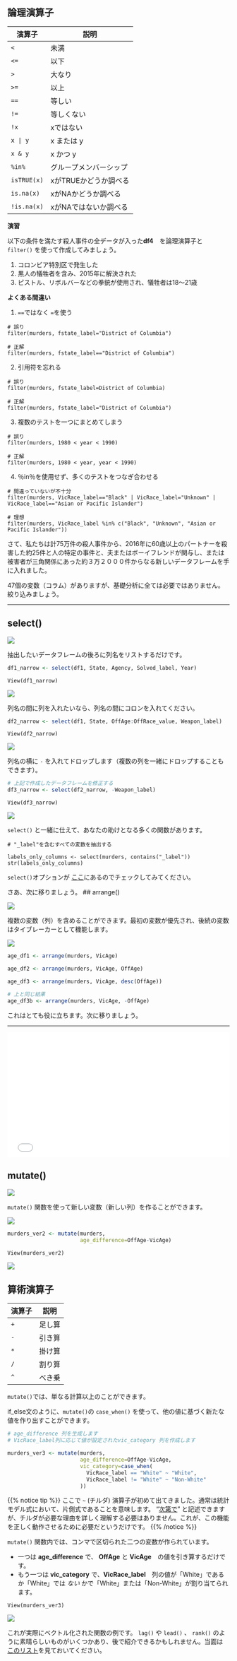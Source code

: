## 論理演算子

| 演算子 | 説明 |
| ------ | ------------------------ |
| `<` | 未満 |
| `<=` | 以下 |
| `>`    | 大なり |
| `>=`    | 以上 |
| `==`    | 等しい |
| `!=`    | 等しくない |
| `!x`    | xではない |
| `x | y`    | x または y |
| `x & y`    | x かつ y |
| `%in%`    | グループメンバーシップ
| `isTRUE(x)`    | xがTRUEかどうか調べる |
| `is.na(x)`    | xがNAかどうか調べる |
| `!is.na(x)`    | xがNAではないか調べる |

**演習**

以下の条件を満たす殺人事件の全データが入った**df4**　を論理演算子と `filter()` を使って作成してみましょう。

1. コロンビア特別区で発生した
2. 黒人の犠牲者を含み、2015年に解決された
3. ピストル、リボルバーなどの拳銃が使用され、犠牲者は18～21歳

**よくある間違い**

1. `==`ではなく `=`を使う

```
# 誤り
filter(murders, fstate_label="District of Columbia")

# 正解
filter(murders, fstate_label=="District of Columbia")
```

2. 引用符を忘れる

```
# 誤り
filter(murders, fstate_label=District of Columbia)

# 正解
filter(murders, fstate_label="District of Columbia")
```

3. 複数のテストを一つにまとめてしまう

```
# 誤り
filter(murders, 1980 < year < 1990)

# 正解
filter(murders, 1980 < year, year < 1990)
```

4. ％in％を使用せず、多くのテストをつなぎ合わせる

```
# 間違っていないが不十分
filter(murders, VicRace_label=="Black" | VicRace_label="Unknown" | VicRace_label=="Asian or Pacific Islander")

# 理想
filter(murders, VicRace_label %in% c("Black", "Unknown", "Asian or Pacific Islander"))
```


さて、私たちは計75万件の殺人事件から、2016年に60歳以上のパートナーを殺害した約25件と人の特定の事件と、夫またはボーイフレンドが関与し、または被害者が三角関係にあった約３万２０００件からなる新しいデータフレームを手に入れました。

47個の変数（コラム）がありますが、基礎分析に全ては必要ではありません。絞り込みましょう。

------

## select()

![](/wrangling/dplyr/images/select.png?classes=shadow)

抽出したいデータフレームの後ろに列名をリストするだけです。

```r
df1_narrow <- select(df1, State, Agency, Solved_label, Year)
```

```
View(df1_narrow)
```

![](/wrangling/dplyr/images/df1.png?classes=shadow)

列名の間に列を入れたいなら、列名の間にコロンを入れてください。

```r
df2_narrow <- select(df1, State, OffAge:OffRace_value, Weapon_label)
```


```
View(df2_narrow)
```
![](/wrangling/dplyr/images/df2.png?classes=shadow)


列名の横に `-` を入れてドロップします（複数の列を一緒にドロップすることもできます）。

```r
# 上記で作成したデータフレームを修正する
df3_narrow <- select(df2_narrow, -Weapon_label)
```

```
View(df3_narrow)
```

![](/wrangling/dplyr/images/df3.png?classes=shadow)

`select()` と一緒に仕えて、あなたの助けとなる多くの関数があります。
```
# "_label"を含むすべての変数を抽出する

labels_only_columns <- select(murders, contains("_label"))
str(labels_only_columns)
```

 `select()`オプションが [ここ](https://dplyr.tidyverse.org/reference/select_helpers.html)にあるのでチェックしてみてください。

さあ、次に移りましょう。
## arrange()

![](/wrangling/dplyr/images/arrange.png)

複数の変数（列）を含めることができます。最初の変数が優先され、後続の変数はタイブレーカーとして機能します。

![](/wrangling/dplyr/images/arrange_syntax.png)


```r
age_df1 <- arrange(murders, VicAge)

age_df2 <- arrange(murders, VicAge, OffAge)

age_df3 <- arrange(murders, VicAge, desc(OffAge))

# 上と同じ結果
age_df3b <- arrange(murders, VicAge, -OffAge)
```

これはとても役に立ちます。次に移りましょう。

------


<div style="position: relative; padding-bottom: 56.25%; height: 0; overflow: hidden;">
  <iframe src="//www.youtube.com/embed/awZQR_j7CTI?t=3s" style="position: absolute; top: 0; left: 0; width: 100%; height: 100%; border:0; encrypted-media" allowfullscreen title="YouTube Video"></iframe>
</div>



## mutate()

![](/wrangling/dplyr/images/mutate.png)

`mutate()` 関数を使って新しい変数（新しい列）を作ることができます。

![](/wrangling/dplyr/images/mutate_syntax.png)


```r
murders_ver2 <- mutate(murders,
                       age_difference=OffAge-VicAge)
```

```
View(murders_ver2)
```

![](/wrangling/dplyr/images/mutate1.png?classes=shadow)

## 算術演算子

| 演算子 | 説明 |
| ------ | ------------------------ |
| `+` | 足し算 |
| `-` | 引き算 |
| `*`    | 掛け算 |
| `/`    | 割り算 |
| `^`    | べき乗 |

`mutate()`では、単なる計算以上のことができます。

if_else文のように、`mutate()`の `case_when()` を使って、他の値に基づく新たな値を作り出すことができます。

```r
# age_difference 列を生成します
# VicRace_label列に応じて値が設定されたvic_category 列を作成します

murders_ver3 <- mutate(murders,
                       age_difference=OffAge-VicAge,
                       vic_category=case_when(
                         VicRace_label == "White" ~ "White",
                         VicRace_label != "White" ~ "Non-White"
                       ))
```


{{% notice tip %}}
ここで `~` (チルダ) 演算子が初めて出てきました。通常は統計モデル式において、片側式であることを意味します。 "[次第で](https://stackoverflow.com/questions/14976331/use-of-tilde-in-r-programming-language)" と記述できますが、チルダが必要な理由を詳しく理解する必要はありません。これが、この機能を正しく動作させるために必要だというだけです。
{{% /notice %}}




`mutate()` 関数内では、コンマで区切られた二つの変数が作られています。

* 一つは **age_difference** で、 **OffAge** と **VicAge**　の値を引き算するだけです。
* もう一つは **vic_category** で、**VicRace_label**　列の値が「White」であるか「White」では *ない* かで「White」または「Non-White」が割り当てられます。

```
View(murders_ver3)
```


![](/wrangling/dplyr/images/white.png?classes=shadow)

これが実際にベクトル化された関数の例です。  `lag()` や `lead()` 、 `rank()` のように素晴らしいものがいくつかあり、後で紹介できるかもしれません。当面は [このリスト](https://dplyr.tidyverse.org/reference/mutate.html#useful-functions)を見ておいてください。
